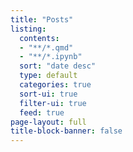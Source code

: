 ```yaml
---
title: "Posts"
listing:
  contents:
  - "**/*.qmd"
  - "**/*.ipynb"
  sort: "date desc"
  type: default
  categories: true
  sort-ui: true
  filter-ui: true
  feed: true
page-layout: full
title-block-banner: false
---
```

